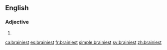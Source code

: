 ==English==

===Adjective===
{{head|en|adjective superlative form}}

# {{en-superlative of|brainy}}

[[ca:brainiest]]
[[es:brainiest]]
[[fr:brainiest]]
[[simple:brainiest]]
[[sv:brainiest]]
[[zh:brainiest]]